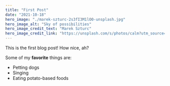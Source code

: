 ```yaml
---
title: "First Post"
date: "2021-10-18"
hero_image: "./marek-szturc-2s3fI3M1lO0-unsplash.jpg"
hero_image_alt: "Sky of possibilities"
hero_image_credit_text: "Marek Szturc"
hero_image_credit_link: "https://unsplash.com/s/photos/calm?utm_source=unsplash&utm_medium=referral&utm_content=creditCopyText"
---
```


This is the first blog post! How nice, ah?

Some of my **favorite** things are:

- Petting dogs
- Singing
- Eating potato-based foods
